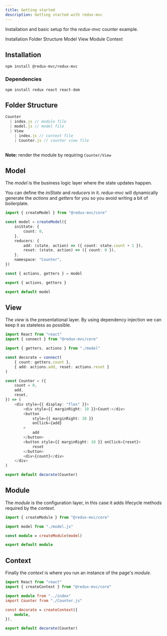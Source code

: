 ```yaml
---
title: Getting started
description: Getting started with redux-mvc
---
```


<PageDescription>

Installation and basic setup for the *redux-mvc* counter example.

</PageDescription>


<AnchorLinks>
  <AnchorLink>Installation</AnchorLink>
  <AnchorLink>Folder Structure</AnchorLink>
  <AnchorLink>Model</AnchorLink>
  <AnchorLink>View</AnchorLink>
  <AnchorLink>Module</AnchorLink>
  <AnchorLink>Context</AnchorLink>
</AnchorLinks>

## Installation


  ```shell
  npm install @redux-mvc/redux-mvc
  ```

### Dependencies

  ```shell
  npm install redux react react-dom
  ```
  
## Folder Structure

  ```ts
  Counter
    | index.js // module file
    | model.js // model file
    | View 
      | index.js // context file
      | Counter.js // counter view file
    
  ```
  
  **Note:** render the module by requiring `Counter/View`

## Model

The *model* is the business logic layer where the state updates happen. 

You can define the *iniState* and *reducers* in it. *redux-mvc* will dynamically generate the *actions* and *getters* for you so you avoid writing a bit of boilerplate.

  ```ts
  import { createModel } from "@redux-mvc/core"

  const model = createModel({
      iniState: {
          count: 0,
      },
      reducers: {
          add: (state, action) => ({ count: state.count + 1 }),
          reset: (state, action) => ({ count: 0 }),
      },
      namespace: "Counter",
  })

  const { actions, getters } = model

  export { actions, getters }

  export default model
  ```

## View

The *view* is the presentational layer. By using dependency injection we can keep it as stateless as possible.

  ```ts
  import React from "react"
  import { connect } from "@redux-mvc/core"

  import { getters, actions } from "./model"

  const decorate = connect(
      { count: getters.count },
      { add: actions.add, reset: actions.reset }
  )

  const Counter = ({
      count = 0,
      add,
      reset,
  }) => (
      <div style={{ display: "flex" }}>
          <div style={{ marginRight: 10 }}>Count:</div>
          <button
              style={{ marginRight: 10 }}
              onClick={add}
          >
              add
          </button>
          <button style={{ marginRight: 10 }} onClick={reset}>
              reset
          </button>
          <div>{count}</div>
      </div>
  )

  export default decorate(Counter)
  ```

## Module

The *module* is the configuration layer, in this case it adds lifecycle methods required by the *context*.

  ```ts
  import { createModule } from "@redux-mvc/core"

  import model from "./model.js"

  const module = createModule(model)

  export default module
  
  ```

## Context

Finally the *context* is where you run an instance of the page's *module*. 

  ```ts
  import React from "react"
  import { createContext } from "@redux-mvc/core"

  import module from "../index"
  import Counter from "./Counter.js"

  const decorate = createContext({
      module,
  }),

  export default decorate(Counter)

  ```
  
  

